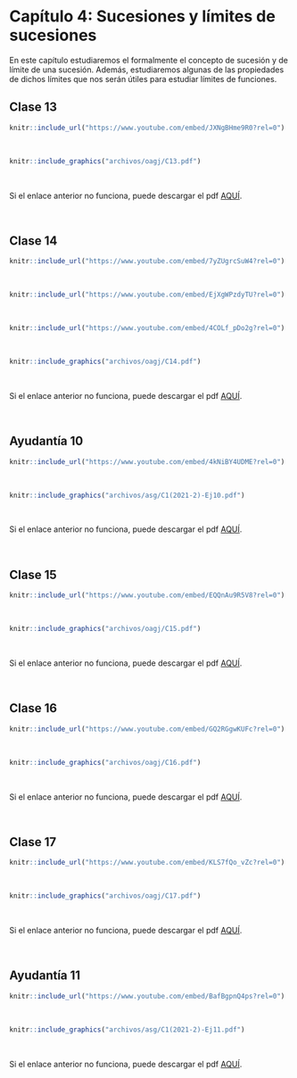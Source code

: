 
# Capítulo 4: Sucesiones y límites de sucesiones {-}

En este capítulo estudiaremos el formalmente el concepto de sucesión y de límite de una sucesión. Además, estudiaremos algunas de las propiedades de dichos límites que nos serán útiles para estudiar límites de funciones.


## Clase 13  

<!--Aquí aparecerán tanto el video como las notas de dicha clase.-->
```r
knitr::include_url("https://www.youtube.com/embed/JXNgBHme9R0?rel=0")
```

</br> <!--Esto se pone para que se genere un espacio en blanco en la salida html-->


```r
knitr::include_graphics("archivos/oagj/C13.pdf")
```

<br/>

Si el enlace anterior no funciona, puede descargar el pdf [AQUÍ](archivos/oagj/C13.pdf).


<br/>

## Clase 14  

<!--Aquí aparecerán tanto el video como las notas de dicha clase.-->
```r
knitr::include_url("https://www.youtube.com/embed/7yZUgrcSuW4?rel=0")
```

</br> <!--Esto se pone para que se genere un espacio en blanco en la salida html-->

```r
knitr::include_url("https://www.youtube.com/embed/EjXgWPzdyTU?rel=0")
```

</br> <!--Esto se pone para que se genere un espacio en blanco en la salida html-->

```r
knitr::include_url("https://www.youtube.com/embed/4COLf_pDo2g?rel=0")
```

</br> <!--Esto se pone para que se genere un espacio en blanco en la salida html--> 


```r
knitr::include_graphics("archivos/oagj/C14.pdf")
```

<br/>

Si el enlace anterior no funciona, puede descargar el pdf [AQUÍ](archivos/oagj/C14.pdf).


<br/>

## Ayudantía 10 {#ayudantia10}

<!--Aquí aparecerán tanto el video como las notas de dicha clase.-->
```r
knitr::include_url("https://www.youtube.com/embed/4kNiBY4UDME?rel=0")
```

</br> <!--Esto se pone para que se genere un espacio en blanco en la salida html-->


```r
knitr::include_graphics("archivos/asg/C1(2021-2)-Ej10.pdf")
```

</br>

Si el enlace anterior no funciona, puede descargar el pdf [AQUÍ](archivos/asg/C1(2021-2)-Ej10.pdf).


<br/>

## Clase 15  

<!--Aquí aparecerán tanto el video como las notas de dicha clase.-->
```r
knitr::include_url("https://www.youtube.com/embed/EQQnAu9R5V8?rel=0")
```

</br> <!--Esto se pone para que se genere un espacio en blanco en la salida html-->


```r
knitr::include_graphics("archivos/oagj/C15.pdf")
```

<br/>

Si el enlace anterior no funciona, puede descargar el pdf [AQUÍ](archivos/oagj/C15.pdf).


<br/>

## Clase 16  

<!--Aquí aparecerán tanto el video como las notas de dicha clase.-->
```r
knitr::include_url("https://www.youtube.com/embed/GQ2RGgwKUFc?rel=0")
```

</br> <!--Esto se pone para que se genere un espacio en blanco en la salida html-->


```r
knitr::include_graphics("archivos/oagj/C16.pdf")
```

<br/>

Si el enlace anterior no funciona, puede descargar el pdf [AQUÍ](archivos/oagj/C16.pdf).


<br/>

## Clase 17  

<!--Aquí aparecerán tanto el video como las notas de dicha clase.-->
```r
knitr::include_url("https://www.youtube.com/embed/KLS7fQo_vZc?rel=0")
```

</br> <!--Esto se pone para que se genere un espacio en blanco en la salida html-->


```r
knitr::include_graphics("archivos/oagj/C17.pdf")
```

<br/>

Si el enlace anterior no funciona, puede descargar el pdf [AQUÍ](archivos/oagj/C17.pdf).


<br/>


## Ayudantía 11 {#ayudantia11}

<!--Aquí aparecerán tanto el video como las notas de dicha clase.-->
```r
knitr::include_url("https://www.youtube.com/embed/BafBgpnQ4ps?rel=0")
```

</br> <!--Esto se pone para que se genere un espacio en blanco en la salida html-->


```r
knitr::include_graphics("archivos/asg/C1(2021-2)-Ej11.pdf")
```

</br>

Si el enlace anterior no funciona, puede descargar el pdf [AQUÍ](archivos/asg/C1(2021-2)-Ej11.pdf).


<br/>